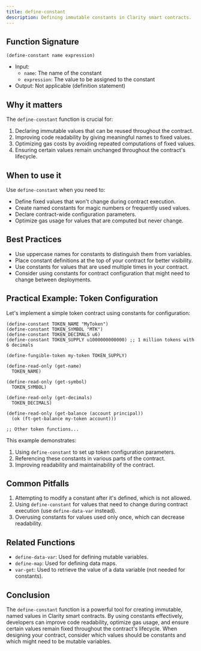 ```yaml
---
title: define-constant
description: Defining immutable constants in Clarity smart contracts.
---
```


## Function Signature

```clarity
(define-constant name expression)
```

- Input: 
  - `name`: The name of the constant
  - `expression`: The value to be assigned to the constant
- Output: Not applicable (definition statement)

## Why it matters

The `define-constant` function is crucial for:

1. Declaring immutable values that can be reused throughout the contract.
2. Improving code readability by giving meaningful names to fixed values.
3. Optimizing gas costs by avoiding repeated computations of fixed values.
4. Ensuring certain values remain unchanged throughout the contract's lifecycle.

## When to use it

Use `define-constant` when you need to:

- Define fixed values that won't change during contract execution.
- Create named constants for magic numbers or frequently used values.
- Declare contract-wide configuration parameters.
- Optimize gas usage for values that are computed but never change.

## Best Practices

- Use uppercase names for constants to distinguish them from variables.
- Place constant definitions at the top of your contract for better visibility.
- Use constants for values that are used multiple times in your contract.
- Consider using constants for contract configuration that might need to change between deployments.

## Practical Example: Token Configuration

Let's implement a simple token contract using constants for configuration:

```clarity
(define-constant TOKEN_NAME "MyToken")
(define-constant TOKEN_SYMBOL "MTK")
(define-constant TOKEN_DECIMALS u6)
(define-constant TOKEN_SUPPLY u1000000000000) ;; 1 million tokens with 6 decimals

(define-fungible-token my-token TOKEN_SUPPLY)

(define-read-only (get-name)
  TOKEN_NAME)

(define-read-only (get-symbol)
  TOKEN_SYMBOL)

(define-read-only (get-decimals)
  TOKEN_DECIMALS)

(define-read-only (get-balance (account principal))
  (ok (ft-get-balance my-token account)))

;; Other token functions...
```

This example demonstrates:
1. Using `define-constant` to set up token configuration parameters.
2. Referencing these constants in various parts of the contract.
3. Improving readability and maintainability of the contract.

## Common Pitfalls

1. Attempting to modify a constant after it's defined, which is not allowed.
2. Using `define-constant` for values that need to change during contract execution (use `define-data-var` instead).
3. Overusing constants for values used only once, which can decrease readability.

## Related Functions

- `define-data-var`: Used for defining mutable variables.
- `define-map`: Used for defining data maps.
- `var-get`: Used to retrieve the value of a data variable (not needed for constants).

## Conclusion

The `define-constant` function is a powerful tool for creating immutable, named values in Clarity smart contracts. By using constants effectively, developers can improve code readability, optimize gas usage, and ensure certain values remain fixed throughout the contract's lifecycle. When designing your contract, consider which values should be constants and which might need to be mutable variables.